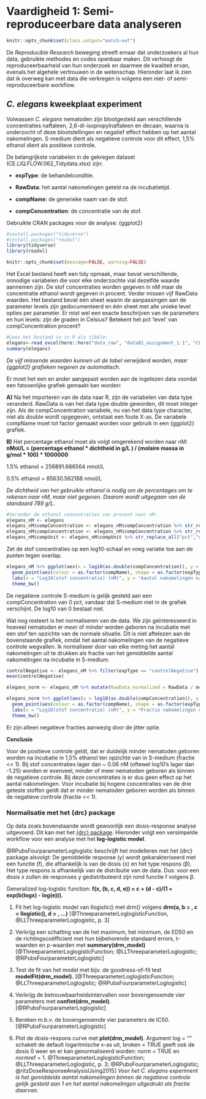 # Vaardigheid 1: Semi-reproduceerbare data analyseren

```r
knitr::opts_chunk$set(class.output="watch-out")
```

De _Reproducible Research_ beweging streeft ernaar dat onderzoekers al hun data, gebruikte methodes en codes openbaar maken. Dit verhoogt de reproduceerbaarheid van hun onderzoek en daarmee de kwaliteit ervan, evenals het algehele vertrouwen in de wetenschap. Hieronder laat ik zien dat ik overweg kan met data die verkregen is volgens een niet- of semi-reproduceerbare workflow.

## _C. elegans_ kweekplaat experiment

Volwassen _C. elegans_ nematoden zijn blootgesteld aan verschillende concentraties naftaleen, 2,6-di-isopropylnaftaleen en decaan, waarna is onderzocht of deze blootstellingen en negatief effect hebben op het aantal nakomelingen. S-medium dient als negatieve controle voor dit effect, 1,5% ethanol dient als positieve controle.

De belangrijkste variabelen in de gekregen dataset (CE.LIQ.FLOW.062_Tidydata.xlsx) zijn:

* __expType__: de behandelconditie.

* __RawData__: het aantal nakomelingen geteld na de incubatietijd.
  
* __compName__: de generieke naam van de stof.
  
* __compConcentration__: de concentratie van de stof.
  

Gebruikte CRAN packages voor de analyse: {ggplot2}

```r
#install.packages("tidyverse")
#install.packages("readxl")
library(tidyverse)
library(readxl)

knitr::opts_chunk$set(message=FALSE, warning=FALSE)
```

Het Excel bestand heeft een tidy opmaak, maar bevat verschillende, onnodige variabelen die voor elke onderzochte vial dezelfde waarde aannemen zijn. De stof concentraties worden gegeven in nM maar de concentratie ethanol wordt gegeven in procent. Verder missen vijf RawData waarden. Het bestand bevat één sheet waarin de aanpassingen aan de parameter levels zijn gedocumenteerd en één sheet met alle unieke level opties per parameter. Er mist wel een exacte beschrijven van de parameters en hun levels: zijn de graden in Celsius? Betekent het pct 'level' van compConcentration procent? 

```r
#Lees het bestand in in R als tibble:
elegans<-read_excel(here::here("data_raw", "data01_assignment_1.1", "CE.LIQ.FLOW.062_Tidydata.xlsx"))
summary(elegans)
```

_De vijf missende waarden kunnen uit de tabel verwijderd worden, maar {ggplot2} grafieken negeren ze automatisch_.

Er moet het een en ander aangepast worden aan de ingelezen data voordat een fatsoenlijke grafiek gemaakt kan worden: 

__A)__ Na het importeren van de data naar R, zijn de variabelen van data type veranderd. RawData is van het data type double geworden, dit moet integer zijn. Als de compConcentration variabele, nu van het data type character, niet als double wordt opgegeven, ontstaat een foute X-as. De variabele compName moet tot factor gemaakt worden voor gebruik in een {ggplot2} grafiek.

__B)__ Het percentage ethanol moet als volgt omgerekend worden naar nM: __nMol/L = (percentage ethanol * dichtheid in g/L ) / (molaire massa in g/mol * 100) * 1000000__

1.5% ethanol = 256891.686564 nmol/L

0.5% ethanol = 85630.562188 nmol/L

_De dichtheid van het gebruikte ethanol is nodig om de percentages om te rekenen naar nM, maar niet gegeven. Daarom wordt uitgegaan van de standaard 789 g/L_.

```r
#Verander de ethanol concentraties van procent naar nM:
elegans_nM <- elegans
elegans_nM$compConcentration <- elegans_nM$compConcentration %>% str_replace_all("1.5","256891.686564")
elegans_nM$compConcentration <- elegans_nM$compConcentration %>% str_replace_all("0.5","85630.562188")
elegans_nM$compUnit <- elegans_nM$compUnit %>% str_replace_all("pct","nM")
```

Zet de stof concentraties op een log10-schaal en voeg variatie toe aan de punten tegen overlap.

```r
elegans_nM %>% ggplot(aes(x = log10(as.double(compConcentration)), y = as.integer(RawData))) +
  geom_point(aes(colour = as.factor(compName), shape = as.factor(expType)), size = 1.5, position = "jitter") + #Jitter voegt wat variatie toe tegen overlap tussen de punten
  labs(x = "Log10(stof concentratie) (nM)", y = "Aantal nakomelingen na blootstelling", colour = "Stof", shape = "Conditie") +
  theme_bw()
```

De negatieve controle S-medium is gelijk gesteld aan een compConcentration van 0 pct, vandaar dat S-medium niet in de grafiek verschijnt. De log10 van 0 bestaat niet.

Wat nog resteert is het normaliseren van de data. We zijn geïnteresseerd in hoeveel nematoden er _meer_ of _minder_ worden geboren na incubatie met een stof ten opzichte van de normale situatie. Dit is niet aftelezen aan de bovenstaande grafiek, omdat het aantal nakomelingen van de negatieve controle wegvallen. Ik normaliseer door van elke meting het aantal nakomelingen uit te drukken als fractie van het gemiddelde aantal nakomelingen na incubatie in S-medium.

```r
controlNegative <- elegans_nM %>% filter(expType == "controlNegative") %>% select(RawData) %>% as_vector()
mean(controlNegative)

elegans_norm <- elegans_nM %>% mutate(RawData_normalized = RawData / mean(controlNegative))

elegans_norm %>% ggplot(aes(x = log10(as.double(compConcentration)), y = as.integer(RawData_normalized))) +
  geom_point(aes(colour = as.factor(compName), shape = as.factor(expType)), size = 1.5, position = "jitter") +
  labs(x = "Log10(stof concentratie) (nM)", y = "Fractie nakomelingen na blootstelling", colour = "Stof", shape = "Conditie") +
  theme_bw()
```

Er zijn alleen negatieve fracties aanwezig door de jitter optie.

__Conclusie__

Voor de positieve controle geldt, dat er duidelijk minder nematoden geboren worden na incubatie in 1,5% ethanol ten opzichte van in S-medium (fractie << 1). Bij stof concentraties lager dan ~ 0.06 nM (oftewel log10's lager dan -1.25) worden er evenveel, minder of meer nematoden geboren als binnen de negatieve controle. Bij deze concentraties is er dus geen effect op het aantal nakomelingen. Voor incubatie bij hogere concentraties van de drie geteste stoffen geldt dat er minder nematoden geboren worden als binnen de negatieve controle (fractie << 1).

### Normalisatie met het {drc} package

Op data zoals bovenstaande wordt gewoonlijk een dosis-response analyse uitgevoerd. Dit kan met het [{drc} package](https://cran.r-project.org/web/packages/drc/index.html). Hieronder volgt een versimpelde workflow voor een analyse met het __log-logistic model__.

@RPubsFourparameterLoglogistic beschrijft het modelleren met het {drc} package alsvolgt: De gemiddelde response (y) wordt gekarakteriseerd met een functie (f), die afhankelijk is van de dosis (x) en het type respons (β). Het type respons is afhankelijk van de distributie van de data. Dus: voor een dosis x zullen de responses y gedistributeerd zijn rond functie f volgens β. 

Generalized log-logistic function: __f(x, (b, c, d, e)) = c + (d - c)/(1 + exp(b(logx) - log(e))).__

1. Fit het log-logistic model van llogistic() met drm() volgens __drm(a, b = , c = llogistic(), d = , ...)__ [@ThreeparameterLoglogisticFunction, @LLThreeparameterLoglogistic, p. 3]

2. Verkrijg een schatting van de het maximum, het minimum, de ED50 en de richtingscoëfficient met hun bijbehorende standaard errors, t-waarden en p-waarden met __summary(drm_model)__ [@ThreeparameterLoglogisticFunction; @LLThreeparameterLoglogistic; @RPubsFourparameterLoglogistic]

3. Test de fit van het model met bijv. de goodness-of-fit test __modelFit(drm_model).__  [@ThreeparameterLoglogisticFunction; @LLThreeparameterLoglogistic; @RPubsFourparameterLoglogistic]

4. Verkrijg de betrouwbaarheidsintervallen voor bovengenoemde vier parameters met __confint(drm_model)__. [@RPubsFourparameterLoglogistic]

5. Bereken m.b.v. de bovengenoemde vier parameters de IC50. [@RPubsFourparameterLoglogistic]

6. Plot de dosis-respons curve met __plot(drm_model)__. Argument log = "" schakelt de default logaritmische x-as uit, broken = TRUE geeft ook de dosis 0 weer en er kan genormaliseerd worden: norm = TRUE en normref = 1. @ThreeparameterLoglogisticFunction; @LLThreeparameterLoglogistic, p. 3; @RPubsFourparameterLoglogistic; @ritzDoseResponseAnalysisUsing2015] _Voor het C. elegans experiment is het gemiddelde aantal nakomelingen binnen de negatieve controle gelijk gesteld aan 1 en het aantal nakomelingen uitgedrukt als fractie daarvan._
